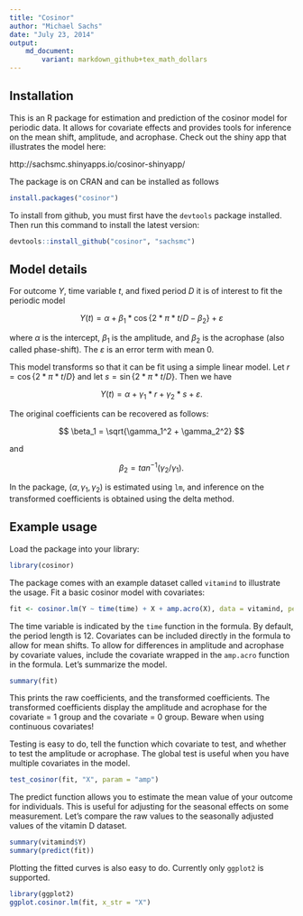 ```yaml
---
title: "Cosinor"
author: "Michael Sachs"
date: "July 23, 2014"
output: 
    md_document:
        variant: markdown_github+tex_math_dollars
---
```



## Installation

This is an R package for estimation and prediction of the cosinor model for periodic data. It allows for covariate effects and provides tools for inference on the mean shift, amplitude, and acrophase. Check out the shiny app that illustrates the model here:

http://sachsmc.shinyapps.io/cosinor-shinyapp/

The package is on CRAN and can be installed as follows

```r
install.packages("cosinor")
```

To install from github, you must first have the `devtools` package installed. Then
run this command to install the latest version:

```r
devtools::install_github("cosinor", "sachsmc")
```

## Model details

For outcome $Y$, time variable $t$, and fixed period $D$ it is of interest to fit the periodic model

$$
Y(t) = \alpha + \beta_1 * \cos\{2 * \pi * t / D - \beta_2\} + \varepsilon
$$

where $\alpha$ is the intercept, $\beta_1$ is the amplitude, and $\beta_2$ is the acrophase (also called phase-shift). The $\varepsilon$ is an error term with mean 0. 

This model transforms so that it can be fit using a simple linear model. Let $r = \cos\{2 * \pi * t / D\}$ and let $s = \sin\{2 * \pi * t / D\}$. Then we have 

$$
Y(t) = \alpha + \gamma_1 * r + \gamma_2 * s + \varepsilon.
$$

The original coefficients can be recovered as follows:

$$
\beta_1 = \sqrt{\gamma_1^2 + \gamma_2^2}
$$

and

$$
\beta_2 = tan^{-1}(\gamma_2 / \gamma_1).
$$

In the package, $(\alpha, \gamma_1, \gamma_2)$ is estimated using  `lm`, and inference on the transformed coefficients is obtained using the delta method. 


## Example usage

Load the package into your library:

```r
library(cosinor)
```

The package comes with an example dataset called `vitamind` to illustrate the usage. Fit a basic cosinor model with covariates:

```r
fit <- cosinor.lm(Y ~ time(time) + X + amp.acro(X), data = vitamind, period = 12)
```

The time variable is indicated by the `time` function in the formula. By default, the period length is 12. Covariates can be included directly in the formula to allow for mean shifts. To allow for differences in amplitude and acrophase by covariate values, include the covariate wrapped in the `amp.acro` function in the formula. Let's summarize the model.

```r
summary(fit)
```

This prints the raw coefficients, and the transformed coefficients. The transformed coefficients display the amplitude and acrophase for the covariate = 1 group and the covariate = 0 group. Beware when using continuous covariates!

Testing is easy to do, tell the function which covariate to test, and whether to test the amplitude or acrophase. The global test is useful when you have multiple covariates in the model.

```r
test_cosinor(fit, "X", param = "amp")
```

The predict function allows you to estimate the mean value of your outcome for individuals. This is useful for adjusting for the seasonal effects on some measurement. Let's compare the raw values to the seasonally adjusted values of the vitamin D dataset.

```r
summary(vitamind$Y)
summary(predict(fit))
```

Plotting the fitted curves is also easy to do. Currently only `ggplot2` is supported.

```r
library(ggplot2)
ggplot.cosinor.lm(fit, x_str = "X")
```

